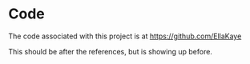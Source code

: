 # Code {-}

The code associated with this project is at <https://github.com/EllaKaye>

This should be after the references, but is showing up before.
